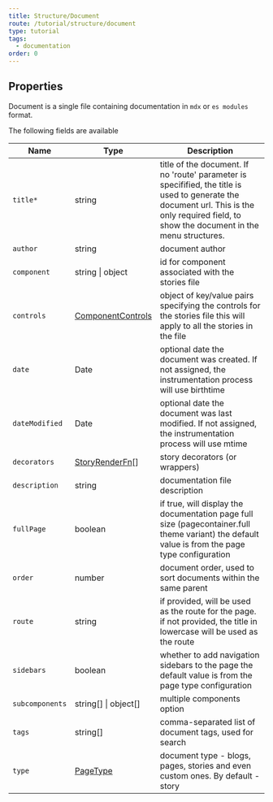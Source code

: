 ```yaml
---
title: Structure/Document
route: /tutorial/structure/document
type: tutorial
tags:
  - documentation
order: 0
---
```


## Properties

Document is a single file containing documentation in `mdx` or `es modules` format.

The following fields are available

| Name                | Type                                    | Description                                                                                                                                                                                  |
| ------------------- | --------------------------------------- | -------------------------------------------------------------------------------------------------------------------------------------------------------------------------------------------- |
| `title*`            | string                                  | title of the document. If no 'route' parameter is specifified, the title is used to generate the document url. This is the only required field, to show the document in the menu structures. |
| `author`            | string                                  | document author                                                                                                                                                                              |
| `component`         | string \| object                        | id for component associated with the stories file                                                                                                                                            |
| `controls`          | [ComponentControls](#componentcontrols) | object of key/value pairs specifying the controls for the stories file this will apply to all the stories in the file                                                                        |
| `date`              | Date                                    |  optional date the document was created. If not assigned, the instrumentation process will use birthtime                                                                                     |
| `dateModified`      | Date                                    |  optional date the document was last modified. If not assigned, the instrumentation process will use mtime                                                                                   |
| `decorators`        | [StoryRenderFn](#storyrenderfn)\[]      | story decorators (or wrappers)                                                                                                                                                               |
| `description`       | string                                  |  documentation file description                                                                                                                                                              |
| `fullPage`          | boolean                                 | if true, will display the documentation page full size (pagecontainer.full theme variant) the default value is from the page type configuration                                              |
| `order`             | number                                  | document order, used to sort documents within the same parent                                                                                                                                |
| `route`             | string                                  | if provided, will be used as the route for the page. if not provided, the title in lowercase will be used as the route                                                                       |
| `sidebars`          | boolean                                 | whether to add navigation sidebars to the page the default value is from the page type configuration                                                                                         |
| `subcomponents`     | string\[] \| object\[]                  | multiple components option                                                                                                                                                                   |
| `tags`              | string\[]                               |  comma-separated list of document tags, used for search                                                                                                                                      |
| `type`              | [PageType](/tutorial/structure/configuration#pagetype)| document type - blogs, pages, stories and even custom ones. By default - story                                                                                                               |
